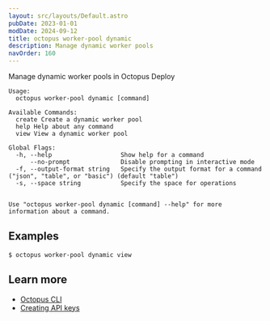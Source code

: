 ```yaml
---
layout: src/layouts/Default.astro
pubDate: 2023-01-01
modDate: 2024-09-12
title: octopus worker-pool dynamic
description: Manage dynamic worker pools
navOrder: 160
---
```


Manage dynamic worker pools in Octopus Deploy

```
Usage:
  octopus worker-pool dynamic [command]

Available Commands:
  create Create a dynamic worker pool
  help Help about any command
  view View a dynamic worker pool

Global Flags:
  -h, --help                   Show help for a command
      --no-prompt              Disable prompting in interactive mode
  -f, --output-format string   Specify the output format for a command ("json", "table", or "basic") (default "table")
  -s, --space string           Specify the space for operations


Use "octopus worker-pool dynamic [command] --help" for more information about a command.
```

## Examples

<SamplesInstance />

```
$ octopus worker-pool dynamic view

```

## Learn more

- [Octopus CLI](/docs/octopus-rest-api/cli)
- [Creating API keys](/docs/octopus-rest-api/how-to-create-an-api-key)